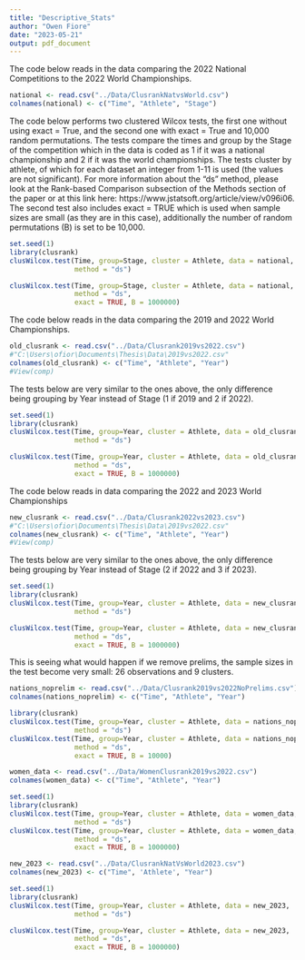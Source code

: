 ```yaml
---
title: "Descriptive_Stats"
author: "Owen Fiore"
date: "2023-05-21"
output: pdf_document
---
```


The code below reads in the data comparing the 2022 National Competitions to the 2022
World Championships.
```r
national <- read.csv("../Data/ClusrankNatvsWorld.csv")
colnames(national) <- c("Time", "Athlete", "Stage")
```


The code below performs two clustered Wilcox tests, the first one without using
exact = True, and the second one with exact = True and 10,000 random
permutations. The tests compare the times and group by the Stage of the
competition which in the data is coded as 1 if it was a national championship
and 2 if it was the world championships. The tests cluster by athlete, of which
for each dataset an integer from 1-11 is used (the values are not significant).
For more information about the "ds" method, please look at the Rank-based
Comparison subsection of the Methods section of the paper or at this link here:
https://www.jstatsoft.org/article/view/v096i06.  The second test also includes
exact = TRUE which is used when sample sizes are small (as they are in this
case), additionally the number of random permutations (B) is set to be 10,000.

```r
set.seed(1)
library(clusrank)
clusWilcox.test(Time, group=Stage, cluster = Athlete, data = national,
                method = "ds")

clusWilcox.test(Time, group=Stage, cluster = Athlete, data = national,
                method = "ds",
                exact = TRUE, B = 1000000)
```

The code below reads in the data comparing the 2019 and 2022 World Championships.
```r
old_clusrank <- read.csv("../Data/Clusrank2019vs2022.csv")
#"C:\Users\ofior\Documents\Thesis\Data\2019vs2022.csv"
colnames(old_clusrank) <- c("Time", "Athlete", "Year")
#View(comp)
```


The tests below are very similar to the ones above, the only difference being
grouping by Year instead of Stage (1 if 2019 and 2 if 2022).
```r
set.seed(1)
library(clusrank)
clusWilcox.test(Time, group=Year, cluster = Athlete, data = old_clusrank,
                method = "ds")

clusWilcox.test(Time, group=Year, cluster = Athlete, data = old_clusrank,
                method = "ds",
                exact = TRUE, B = 1000000)
```


The code below reads in data comparing the 2022 and 2023 World Championships
```r
new_clusrank <- read.csv("../Data/Clusrank2022vs2023.csv")
#"C:\Users\ofior\Documents\Thesis\Data\2019vs2022.csv"
colnames(new_clusrank) <- c("Time", "Athlete", "Year")
#View(comp)
```


The tests below are very similar to the ones above, the only difference being
grouping by Year instead of Stage (2 if 2022 and 3 if 2023).
```r
set.seed(1)
library(clusrank)
clusWilcox.test(Time, group=Year, cluster = Athlete, data = new_clusrank,
                method = "ds")

clusWilcox.test(Time, group=Year, cluster = Athlete, data = new_clusrank,
                method = "ds",
                exact = TRUE, B = 1000000)
```

This is seeing what would happen if we remove prelims, the sample sizes in the
test become very small: 26 observations and 9 clusters.
```r
nations_noprelim <- read.csv("../Data/Clusrank2019vs2022NoPrelims.csv")
colnames(nations_noprelim) <- c("Time", "Athlete", "Year")
``` 

```r
library(clusrank)
clusWilcox.test(Time, group=Year, cluster = Athlete, data = nations_noprelim,
                method = "ds")
clusWilcox.test(Time, group=Year, cluster = Athlete, data = nations_noprelim,
                method = "ds", 
                exact = TRUE, B = 10000)
```

```r
women_data <- read.csv("../Data/WomenClusrank2019vs2022.csv")
colnames(women_data) <- c("Time", "Athlete", "Year")
```

```r
set.seed(1)
library(clusrank)
clusWilcox.test(Time, group=Year, cluster = Athlete, data = women_data,
                method = "ds")
clusWilcox.test(Time, group=Year, cluster = Athlete, data = women_data,
                method = "ds", 
                exact = TRUE, B = 1000000)
```
```r
new_2023 <- read.csv("../Data/ClusrankNatVsWorld2023.csv")
colnames(new_2023) <- c("Time", 'Athlete', "Year")
```

```r
set.seed(1)
library(clusrank)
clusWilcox.test(Time, group=Year, cluster = Athlete, data = new_2023,
                method = "ds")

clusWilcox.test(Time, group=Year, cluster = Athlete, data = new_2023,
                method = "ds",
                exact = TRUE, B = 1000000)
```

